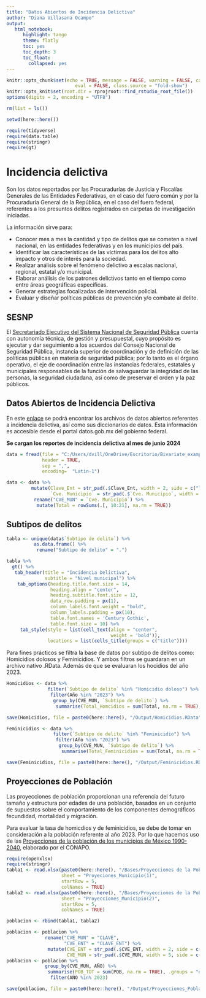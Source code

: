 ```yaml
---
title: "Datos Abiertos de Incidencia Delictiva"
author: "Diana Villasana Ocampo"
output:
   html_notebook:
      highlight: tango
      theme: flatly
      toc: yes
      toc_depth: 3
      toc_float:
        collapsed: yes
---
```



```r
knitr::opts_chunk$set(echo = TRUE, message = FALSE, warning = FALSE, cache = FALSE, cache.lazy = FALSE, 
                         eval = FALSE, class.source = "fold-show")
knitr::opts_knit$set(root.dir = rprojroot::find_rstudio_root_file())
options(digits = 2, encoding = "UTF8")
```   
 

```r
rm(list = ls())
```

```r
setwd(here::here())
```


```r
require(tidyverse)
require(data.table)
require(stringr)
require(gt)
```

# Incidencia delictiva   

Son los datos reportados por las Procuradurías de Justicia y Fiscalías Generales de las Entidades Federativas, en el caso del fuero común y por la Procuraduría General de la República, en el caso del fuero federal, referentes a los presuntos delitos registrados en carpetas de investigación iniciadas.  

La información sirve para:  

- Conocer mes a mes la cantidad y tipo de delitos que se cometen a nivel nacional, en las entidades federativas y en los municipios del país.
- Identificar las características de las víctimas para los delitos alto impacto y otros de interés para la sociedad.   
- Realizar análisis sobre el fenómeno delictivo a escalas nacional, regional, estatal y/o municipal.   
- Elaborar análisis de los patrones delictivos tanto en el tiempo como entre áreas geográficas específicas.   
- Generar estrategias focalizadas de intervención policial.  
- Evaluar y diseñar políticas públicas de prevención y/o combate al delito.   

## SESNP    

El [Secretariado Ejecutivo del Sistema Nacional de Seguridad Pública](https://www.gob.mx/sesnsp) cuenta con autonomía técnica, de gestión y presupuestal, cuyo propósito es ejecutar y dar seguimiento a los acuerdos del Consejo Nacional de Seguridad Pública, instancia superior de coordinación y de definición de las políticas públicas en materia de seguridad pública; por lo tanto es el órgano operativo, el eje de coordinación entre las instancias federales, estatales y municipales responsables de la función de salvaguardar la integridad de las personas, la seguridad ciudadana, así como de preservar el orden y la paz públicos.

## Datos Abiertos de Incidencia Delictiva  

En este [enlace](https://www.gob.mx/sesnsp/acciones-y-programas/datos-abiertos-de-incidencia-delictiva?state=published) se podrá encontrar los archivos de datos abiertos referentes a incidencia delictiva, así como sus diccionarios de datos. Esta información es accesible desde el portal datos.gob.mx del gobierno federal.  


**Se cargan los reportes de incidencia delictiva al mes de junio 2024** 

```r
data = fread(file = "C:/Users/dvill/OneDrive/Escritorio/Bivariate_example_map/Bases/IDM_NM_jun24.csv", 
             header = TRUE, 
             sep = ",", 
             encoding=  "Latin-1")
```


```r
data <- data %>%
         mutate(Clave_Ent = str_pad(.$Clave_Ent, width = 2, side = c("left"), pad = 0),
                `Cve. Municipio` = str_pad(.$`Cve. Municipio`, width = 5, side = c("left"), pad = 0)) %>%
          rename("CVE_MUN" = `Cve. Municipio`) %>%
           mutate(Total = rowSums(.[, 10:21], na.rm = TRUE))
```


## Subtipos de delitos   

```r
tabla <- unique(data$`Subtipo de delito`) %>%
          as.data.frame() %>%
           rename("Subtipo de delito" = ".")

tabla %>%  
  gt() %>% 
   tab_header(title = "Incidencia Delictiva", 
              subtitle = "Nivel municipal") %>%
    tab_options(heading.title.font.size = 14, 
                heading.align = "center",
                heading.subtitle.font.size = 12,
                data_row.padding = px(1),
                column_labels.font.weight = "bold",
                column_labels.padding = px(10), 
                table.font.names = 'Century Gothic',
                table.font.size = 10) %>%
     tab_style(style = list(cell_text(align = "center",
                                      weight = 'bold')),
               locations = list(cells_title(groups = c("title")))) 
```


Para fines prácticos se filtra la base de datos por subtipo de delitos como: Homicidios dolosos y Feminicidios. Y ambos filtros se guardaran en un archivo nativo  .RData.  Además de que se evaluaran los hocidios del año 2023. 

```r
Homicidios <- data %>%
               filter(`Subtipo de delito` %in% "Homicidio doloso") %>% 
                filter(Año %in% "2023") %>%
                 group_by(CVE_MUN, `Subtipo de delito`) %>%
                  summarise(Total_Homcidios = sum(Total, na.rm = TRUE), .groups = "drop")

save(Homicidios, file = paste0(here::here(), "/Output/Homicidios.RData"))
```

```r
Feminicidios <- data %>%
                 filter(`Subtipo de delito` %in% "Feminicidio") %>% 
                  filter(Año %in% "2023") %>%
                   group_by(CVE_MUN, `Subtipo de delito`) %>%
                    summarise(Total_Feminicidios = sum(Total, na.rm = TRUE), .groups = "drop")

save(Feminicidios, file = paste0(here::here(), "/Output/Feminicidios.RData"))
```


## Proyecciones de Población   

Las proyecciones de población proporcionan una referencia del futuro tamaño y estructura por edades de una población, basados en un conjunto de supuestos sobre el comportamiento de los componentes demográficos fecundidad, mortalidad y migración.    

Para evaluar la tasa de homicdios y de feminicidios, se debe de tomar en consideración a la población referente al año 2023. Por lo que hacemos uso de las [Proyecciones de la población de los municipios de México 1990-2040](https://www.gob.mx/conapo/documentos/reconstruccion-y-proyecciones-de-la-poblacion-de-los-municipios-de-mexico-1990-2040), elaborado por el CONAPO.   


```r
require(openxlsx)
require(stringr)
tabla1 <- read.xlsx(paste0(here::here(), "/Bases/Proyecciones de la Población de México.xlsx"), 
                    sheet = "Proyeciones_Municipio(1)", 
                    startRow = 5, 
                    colNames = TRUE)
tabla2 <- read.xlsx(paste0(here::here(), "/Bases/Proyecciones de la Población de México.xlsx"), 
                    sheet = "Proyecciones_Municipio(2)", 
                    startRow = 5, 
                    colNames = TRUE)

poblacion <- rbind(tabla1, tabla2)

poblacion <- poblacion %>%
              rename("CVE_MUN" = "CLAVE",
                     "CVE_ENT" = "CLAVE_ENT") %>% 
               mutate(CVE_ENT = str_pad(.$CVE_ENT, width = 2, side = c("left"), pad = 0),
                      CVE_MUN = str_pad(.$CVE_MUN, width = 5, side = c("left"), pad = 0))
poblacion <- poblacion %>%
              group_by(CVE_MUN, AÑO) %>%
               summarise(POB_TOT = sum(POB, na.rm = TRUE), .groups = "drop") %>%
                filter(AÑO %in% 2023)

save(poblacion, file = paste0(here::here(), "/Output/Proyecciones_Poblacion.RData"))
```




